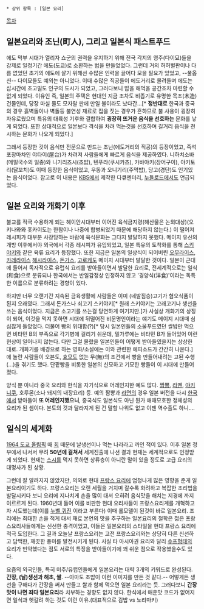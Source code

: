  * 상위 항목 : [일본 요리]

[[목차]]

== 일본요리와 조닌(町人), 그리고 일본식 패스트푸드 ==
에도 막부 시대가 열리자 쇼군의 권력을 유지하기 위해 전국 각지의 영주(다이묘)들을 강제로 일정기간 에도(도쿄)로 소환하는 법을 만들었었다. 그런데 거의 허허벌판이나 다름 없었던 초기의 에도에 살기 위해선 수많은 인력을 끌어다 모을 필요가 있었고, --풀옵션-- 다이묘들도 예외는 아니었다. 이때 수많은 직공들이 에도거리로 몰려들며 에도는 삽시간에 초고밀도 인구의 도시가 되었고, 그러다보니 밥을 해먹을 공간조차 마련할 수 없게 되었다. 이유인 즉, 일본의 주택은 현대인 지금 조차도 비좁기로 유명한 목조(木造)건물인데, 당장 마실 물도 모자랄 판에 만일 불이라도 났다간...[* '''정반대로''' 한국과 중국의 경우 흙벽돌이나 벽돌등 불연성 재료로 집을 짓는 경우가 흔하므로 불 사용이 굉장히 자유로웠으며 특유의 대륙성 기후와 결합하여 '''굉장히 뜨거운 음식을 선호하는''' 문화를 낳게 되었다. 또한 상대적으로 일본보다 격식을 차려 먹는것을 선호하며 길거리 음식을 천시하는 문화가 나오게 되었다.] 

그래서 등장한 것이 음식만 전문으로 만드는 조닌(에도거리의 직공)의 등장이었고, 즉석 포장마차인 야타이(屋台)가 차려져 사람들에게 빠르게 음식을 제공하였다. 니하치소바(메밀국수의 일종)와 니기리즈시(초밥), 텐푸라(쿠시카츠), 카바야키(장어구이), 야키토리(닭꼬치)도 이때 등장한 음식이었고, 우동과 오니기리(주먹밥), 당고(경단)도 인기있는 음식이었다.
참고로 이 내용은 [[KBS]]에서 제작한 다큐멘터리, [[누들로드]]에서도 언급되었다.

== 일본 요리와 개화기 이후 ==
불교를 적극 수용하게 되는 헤이안시대부터 이어진 육식금지령(해산물은 논외대상)(오키나와와 홋카이도는 한참이나 나중에 합병되었기 때문에 해당하지 않는다.) 이 떨어져 레시피가 대부분 사장당하는 바람에 육식문화는 그다지 발달하지 못했다. 메이지 유신의 개방 이후에서야 외국에서 각종 레시피가 유입되었고, 일본 특유의 토착화를 통해 [[스키야키]]와 같은 육류 요리가 등장했다. 또한 지금은 일본의 일상식이 되어버린 [[오무라이스]], [[카레라이스]] [[해시라이스]], [[돈가스]], [[고로케]]도 메이지 시대부터 발달한 것이다. 일본이 근대에 들어서 독자적으로 유럽식 요리를 받아들이면서 발달한 요리로, 전세계적으로는 일식(和食)으로 분류되나 한국에서는 반일감정상 인정하지 않고 '경양식(洋食)'이라는 독특한 이름으로 분류하려는 경향이 있다.

하지만 너무 오랜기간 지속된 금육생활에 사람들은 이미 (네발짐승)고기가 혐오식품이 된지 오래였다. 그래서 돈가스나 쇠고기 스키야키[* 원래 스키야키는 고래고기나 생선을 쓰는 음식이었다. 지금은 소고기를 쓰는걸 당연하게 여기지만.]가 사실상 개화기의 상징이 되어, 이것을 먹지 못하면 시대에 뒤떨어진 비문명인이라는 얘기도 메이지 시대때 심심찮게 돌았었다. 더불어 빵의 위대함(?)[* 당시 일본인들의 소울푸드였던 쌀밥만 먹으면 비타민 B의 부족으로 각기병에 걸리기 쉬운데, 밀가루에는 비타민 B가 들어있어 이런 현상이 일어나지 않는다. 다만 그걸 몰랐을 일본인들이 어떻게 받아들였을지는 상상한 대로. 개화기를 배경으로 하는 영화/소설에는 이와 관련한 에피소드가 간간히 나온다.]에 놀란 사람들이 오븐도, [[효모]]도 없는 무(無)의 조건에서 빵을 만들어내려는 고된 수행(...)을 겪기도 했다. 단팥빵을 비롯한 일본의 신묘하고 기묘한 빵들이 이 시대에 만들어졌다.

양식 뿐 아니라 중국 요리와 한식을 자기식으로 어레인지한 예도 많다. [[짬뽕]], [[라멘]], [[야키니쿠]], 호루몬(소나 돼지의 내장요리) 등. 예의 짬뽕과 [[라면]]의 경우 일본 버전을 다시 [[한국]]에서 받아들여 '''또 어레인지했으니''', 중국식도 일본식도 아닌 뭔가 애매모호한 정체성의 요리가 된 셈이다. 본토의 것과 달라지게 된 건 말할 나위도 없고 이젠 역수출도 하니….

== 일식의 세계화 ==
[[1964 도쿄 올림픽]] 때 [[회]] 때문에 날생선이나 먹는 나라라고 까인 적이 있다. 이후 일본 정부에서 나서서 무려 '''50년에 걸쳐서''' 세계진출에 나선 결과 현재는 세계적으로도 인정받게 되었다. 현재는 [[스시]]를 먹지 못하면 상류층이 아니란 말이 있을 정도로 고급 요리의 대명사가 된 상황. 

그런데 잘 알려지지 않았지만, 의외로 현대 [[프랑스 요리]]에 엄청나게 많은 영향을 준게 일본요리이기도 하다. 프랑스요리는 오랜 세월을 거치며 갈수록 화려하고 복잡한 조리법을 발달시키다 보니 요리에 지나치게 손을 많이 대서 오히려 음식맛을 해치는 지경에 까지 이르르게 된다. 1960년대 들어 이를 비판한 현대 요리사들이 프랑스요리계를 개혁하고자 시도했는데(이를 [[누벨 퀴진]] 이라고 부른다) 이때 롤모델이 된것이 바로 일본요리. 조리에는 최대한 손을 적게 대서 재료 본연의 맛을 추구하는 일본요리의 철학은 젊은 프랑스요리사들에게는 신선한 충격이었고, 이들은 일본요리의 스타일을 현대 프랑스 요리에 적극 도입한다. 그 결과 오늘날 프랑스요리는 고전 프랑스요리와는 상당히 다른 신선하고 담백한, 깨끗한 풍미를 발전시키게 된다. 사실 타 아시아권 요리와 달리 [[수프]]형태의 요리가 빈약했다는 점도 서로의 특징을 받아들이기에 꽤 쉬운 점으로 작용했을수도 있다.

요즘의 외국인들, 특히 미주/유럽인들에게 일본요리는 대략 3개의 키워드로 완성된다. '''간장, (날)생선과 해초, 쌀'''. --아마도 초밥이 이런 이미지를 만든 것 같다.-- 어떻게든 생선을 구해다가 간장을 써서 만들고 쌀과 함께 먹으면 일본 요리라는 듯. 그러다보니 '''간장맛이 나면 죄다 일본요리'''라 치부하는 경향도 없지 않다. 한식에서 매운맛 코드가 없어지면 일식과 헷갈려 하는 것도 이런 이유.(대표적으로 김밥 vs 노리마키)

